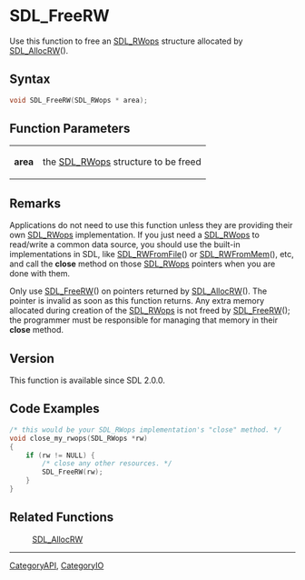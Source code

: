 = SDL_FreeRW =

Use this function to free an [[SDL_RWops]] structure allocated by [[SDL_AllocRW]]().

== Syntax ==

<syntaxhighlight lang='c'>
void SDL_FreeRW(SDL_RWops * area);
</syntaxhighlight>

== Function Parameters ==

{|
|'''area'''
|the [[SDL_RWops]] structure to be freed
|}

== Remarks ==

Applications do not need to use this function unless they are providing
their own [[SDL_RWops]] implementation. If you just need a [[SDL_RWops]] to
read/write a common data source, you should use the built-in
implementations in SDL, like [[SDL_RWFromFile]]() or [[SDL_RWFromMem]](),
etc, and call the '''close''' method on those [[SDL_RWops]] pointers when
you are done with them.

Only use [[SDL_FreeRW]]() on pointers returned by [[SDL_AllocRW]](). The
pointer is invalid as soon as this function returns. Any extra memory
allocated during creation of the [[SDL_RWops]] is not freed by
[[SDL_FreeRW]](); the programmer must be responsible for managing that
memory in their '''close''' method.

== Version ==

This function is available since SDL 2.0.0.

== Code Examples ==

<syntaxhighlight lang='c++'>
/* this would be your SDL_RWops implementation's "close" method. */
void close_my_rwops(SDL_RWops *rw)
{
    if (rw != NULL) {
        /* close any other resources. */
        SDL_FreeRW(rw);
    }
}
</syntaxhighlight>

== Related Functions ==

:[[SDL_AllocRW]]

----
[[CategoryAPI]], [[CategoryIO]]


